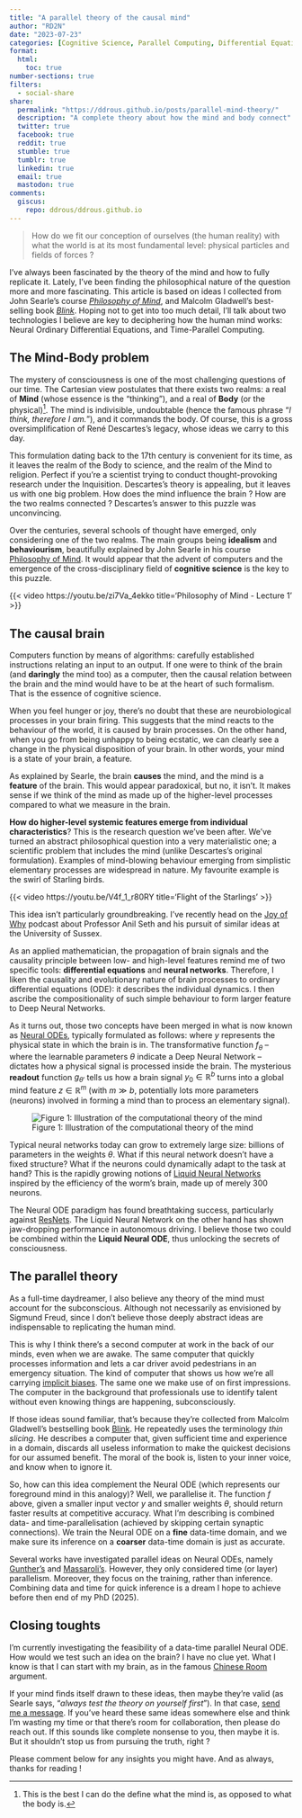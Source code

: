 ```yaml
---
title: "A parallel theory of the causal mind"
author: "RD2N"
date: "2023-07-23"
categories: [Cognitive Science, Parallel Computing, Differential Equations]
format:
  html:
    toc: true
number-sections: true
filters:
  - social-share
share:
  permalink: "https://ddrous.github.io/posts/parallel-mind-theory/"
  description: "A complete theory about how the mind and body connect"
  twitter: true
  facebook: true
  reddit: true
  stumble: true
  tumblr: true
  linkedin: true
  email: true
  mastodon: true
comments:
  giscus:
    repo: ddrous/ddrous.github.io
---
```



```{=html}
<blockquote cite="https://youtu.be/zi7Va_4ekko"> How do we fit our conception of ourselves (the human reality) with what the world is at its most fundamental level: physical particles and fields of forces ? </blockquote
```


I've always been fascinated by the theory of the mind and how to fully replicate it. Lately, I've been finding the philosophical nature of the question more and more fascinating. This article is based on ideas I collected from John Searle's course  [_Philosophy of Mind_](https://youtu.be/zi7Va_4ekko), and Malcolm Gladwell's best-selling book [_Blink_](https://www.audible.co.uk/pd/Blink-Audiobook/B004F2Z324). Hoping not to get into too much detail, I'll talk about two technologies I believe are key to deciphering how the human mind works: Neural Ordinary Differential Equations, and Time-Parallel Computing.



## The Mind-Body problem


The mystery of consciousness is one of the most challenging questions of our time. The Cartesian view postulates that there exists two realms: a real of __Mind__ (whose essence is the "thinking"), and a real of __Body__ (or the physical)[^1]. The mind is indivisible, undoubtable (hence the famous phrase "_I think, therefore I am._"), and it commands the body. Of course, this is a gross oversimplification of René Descartes's legacy, whose ideas we carry to this day.

This formulation dating back to the 17th century is convenient for its time, as it leaves the realm of the Body to science, and the realm of the Mind to religion. Perfect if you're a scientist trying to conduct thought-provoking research under the Inquisition. Descartes's theory is appealing, but it leaves us with one big problem. How does the mind influence the brain ? How are the two realms connected ? Descartes's answer to this puzzle was unconvincing.

Over the centuries, several schools of thought have emerged, only considering one of the two realms. The main groups being __idealism__ and __behaviourism__, beautifully explained by John Searle in his course [Philosophy of Mind](https://youtu.be/zi7Va_4ekko). It would appear that the advent of computers and the emergence of the cross-disciplinary field of __cognitive science__ is the key to this puzzle.

{{< video https://youtu.be/zi7Va_4ekko 
    title='Philosophy of Mind - Lecture 1' 
>}}


## The causal brain

Computers function by means of algorithms: carefully established instructions relating an input to an output. If one were to think of the brain (and __daringly__ the mind too) as a computer, then the causal relation between the brain and the mind would have to be at the heart of such formalism. That is the essence of cognitive science.

When you feel hunger or joy, there's no doubt that these are neurobiological processes in your brain firing. This suggests that the mind reacts to the behaviour of the world, it is caused by brain processes. On the other hand, when you go from being unhappy to being ecstatic, we can clearly see a change in the physical disposition of your brain. In other words, your mind is a state of your brain, a feature.

As explained by Searle, the brain **causes** the mind, and the mind is a **feature** of the brain. This would appear paradoxical, but no, it isn't. It makes sense if we think of the mind as made up of the higher-level processes compared to what we measure in the brain.

__How do higher-level systemic features emerge from individual characteristics__? This is the research question we've been after. We've turned an abstract philosophical question into a very materialistic one; a scientific problem that includes the mind (unlike Descartes's original formulation). Examples of mind-blowing behaviour emerging from simplistic elementary processes are widespread in nature. My favourite example is the swirl of Starling birds. 

{{< video https://youtu.be/V4f_1_r80RY 
    title='Flight of the Starlings' 
>}}

::: {.callout-note}
This idea isn't particularly groundbreaking. I've recently head on the [Joy of Why](https://www.quantamagazine.org/tag/the-joy-of-why/) podcast about Professor Anil Seth and his pursuit of similar ideas at the University of Sussex.
:::


As an applied mathematician, the propagation of brain signals and the causality principle between low- and high-level features remind me of two specific tools: __differential equations__ and __neural networks__. Therefore, I liken the causality and evolutionary nature of brain processes to ordinary differential equations (ODE): it describes the individual dynamics. I then ascribe the compositionality of such simple behaviour to form larger feature to Deep Neural Networks.

As it turns out, those two concepts have been merged in what is now known as [Neural ODEs](https://proceedings.neurips.cc/paper_files/paper/2018/hash/69386f6bb1dfed68692a24c8686939b9-Abstract.html), typically formulated as follows:
\begin{align}
\frac{\text{d} y}{\text{d} t}(t) &= f_{\theta}(y,t), \qquad t \in ]t_0, t_f [ \\
y(t_0) &= y_0, \\
z(t) &= g_{\theta'}(\theta, y, y_0, t, t_0, t_f),
\end{align}
where $y$ represents the physical state in which the brain is in. The transformative function $f_{\theta}$ -- where the learnable parameters $\theta$ indicate a Deep Neural Network -- dictates how a physical signal is processed inside the brain. The mysterious **readout** function $g_{\theta'}$ tells us how a brain signal $y_0\in \mathbb{R}^b$ turns into a global mind feature $z \in \mathbb{R}^m$ (with $m\gg b$, potentially lots more parameters (neurons) involved in forming a mind than to process an elementary signal).

![Figure 1: Illustration of the computational theory of the mind](MindBodyProblem.png)


::: {.callout-note}
Typical neural networks today can grow to extremely large size: billions of parameters in the weights $\theta$. What if this neural network doesn't have a fixed structure? What if the neurons could dynamically adapt to the task at hand? This is the rapidly growing notions of [Liquid Neural Networks](https://ojs.aaai.org/index.php/AAAI/article/view/16936) inspired by the efficiency of the worm's brain, made up of merely 300 neurons.
:::


The Neural ODE paradigm has found breathtaking success, particularly against [ResNets](https://openaccess.thecvf.com/content_cvpr_2016/html/He_Deep_Residual_Learning_CVPR_2016_paper.html). The Liquid Neural Network on the other hand has shown jaw-dropping performance in autonomous driving. I believe those two could be combined within the __Liquid Neural ODE__, thus unlocking the secrets of consciousness.



## The parallel theory 

As a full-time daydreamer, I also believe any theory of the mind must account for the subconscious. Although not necessarily as envisioned by Sigmund Freud, since I don't believe those deeply abstract ideas are indispensable to replicating the human mind.

This is why I think there's a second computer at work in the back of our minds, even when we are awake. The same computer that quickly processes information and lets a car driver avoid pedestrians in an emergency situation. The kind of computer that shows us how we're all carrying [implicit biases](https://implicit.harvard.edu/implicit/takeatest.html). The same one we make use of on first impressions. The computer in the background that professionals use to identify talent without even knowing things are happening, subconsciously.

If those ideas sound familiar, that's because they're collected from Malcolm Gladwell's bestselling book [Blink](https://www.audible.co.uk/pd/Blink-Audiobook/B004F2Z324). He repeatedly uses the terminology _thin slicing_. He describes a computer that, given sufficient time and experience in a domain, discards all useless information to make the quickest decisions for our assumed benefit. The moral of the book is, listen to your inner voice, and know when to ignore it.

So, how can this idea complement the Neural ODE (which represents our foreground mind in this analogy)? Well, we parallelise it. The function $f$ above, given a smaller input vector $y$ and smaller weights $\theta$, should return faster results at competitive accuracy. What I'm describing is combined data- and time-parallelisation (achieved by skipping certain synaptic connections). We train the Neural ODE on a __fine__ data-time domain, and we make sure its inference on a __coarser__ data-time domain is just as accurate.

Several works have investigated parallel ideas on Neural ODEs, namely [Gunther's](https://epubs.siam.org/doi/abs/10.1137/19M1247620) and [Massaroli's](https://proceedings.neurips.cc/paper/2021/hash/89b9c689a57b82e59074c6ba09aa394d-Abstract.html). However, they only considered time (or layer) parallelism. Moreover, they focus on the training, rather than inference. Combining data and time for quick inference is a dream I hope to achieve before then end of my PhD (2025).


## Closing toughts

I'm currently investigating the feasibility of a data-time parallel Neural ODE. How would we test such an idea on the brain?  I have no clue yet. What I know is that I can start with my brain, as in the famous [Chinese Room](https://plato.stanford.edu/entries/chinese-room/) argument.

If your mind finds itself drawn to these ideas, then maybe they're valid (as Searle says, "_always test the theory on yourself first_"). In that case, [send me a message](https://ddrous.github.io/about.html#contact-me). If you've heard these same ideas somewhere else and think I'm wasting my time or that there's room for collaboration, then please do reach out. If this sounds like complete nonsense to you, then maybe it is. But it shouldn't stop us from pursuing the truth, right ?

Please comment below for any insights you might have. And as always, thanks for reading !

[^1]: This is the best I can do the define what the mind is, as opposed to what the body is.
